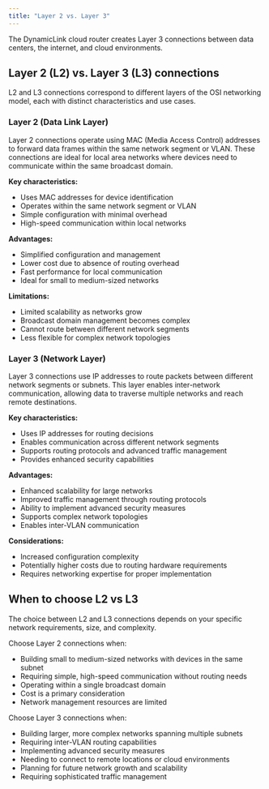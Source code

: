 ```yaml
---
title: "Layer 2 vs. Layer 3"
---
```


The DynamicLink cloud router creates Layer 3 connections between data centers, the internet, and cloud environments.

## Layer 2 (L2) vs. Layer 3 (L3) connections

L2 and L3 connections correspond to different layers of the OSI networking model, each with distinct characteristics and use cases.

### Layer 2 (Data Link Layer)

Layer 2 connections operate using MAC (Media Access Control) addresses to forward data frames within the same network segment or VLAN. These connections are ideal for local area networks where devices need to communicate within the same broadcast domain.

**Key characteristics:**
- Uses MAC addresses for device identification
- Operates within the same network segment or VLAN
- Simple configuration with minimal overhead
- High-speed communication within local networks

**Advantages:**
- Simplified configuration and management
- Lower cost due to absence of routing overhead
- Fast performance for local communication
- Ideal for small to medium-sized networks

**Limitations:**
- Limited scalability as networks grow
- Broadcast domain management becomes complex
- Cannot route between different network segments
- Less flexible for complex network topologies

### Layer 3 (Network Layer)

Layer 3 connections use IP addresses to route packets between different network segments or subnets. This layer enables inter-network communication, allowing data to traverse multiple networks and reach remote destinations.

**Key characteristics:**
- Uses IP addresses for routing decisions
- Enables communication across different network segments
- Supports routing protocols and advanced traffic management
- Provides enhanced security capabilities

**Advantages:**
- Enhanced scalability for large networks
- Improved traffic management through routing protocols
- Ability to implement advanced security measures
- Supports complex network topologies
- Enables inter-VLAN communication

**Considerations:**
- Increased configuration complexity
- Potentially higher costs due to routing hardware requirements
- Requires networking expertise for proper implementation

## When to choose L2 vs L3

The choice between L2 and L3 connections depends on your specific network requirements, size, and complexity.

Choose Layer 2 connections when:

- Building small to medium-sized networks with devices in the same subnet
- Requiring simple, high-speed communication without routing needs
- Operating within a single broadcast domain
- Cost is a primary consideration
- Network management resources are limited

Choose Layer 3 connections when:

- Building larger, more complex networks spanning multiple subnets
- Requiring inter-VLAN routing capabilities
- Implementing advanced security measures
- Needing to connect to remote locations or cloud environments
- Planning for future network growth and scalability
- Requiring sophisticated traffic management